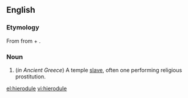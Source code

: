 ==English==

===Etymology===
From {{etyl|grc}} {{term|ἱερόδουλος|tr=hierodoulos|lang=grc|sc=polytonic}} from {{term|ἱερός||sacred|tr=hieros|lang=grc|sc=polytonic}} + {{term|δοῦλος||slave|tr=doulos|lang=grc|sc=polytonic}}.

===Noun===
{{wikipedia}}
{{en-noun}}

# (''in Ancient Greece'') A temple [[slave]], often one performing religious prostitution.

[[el:hierodule]]
[[vi:hierodule]]